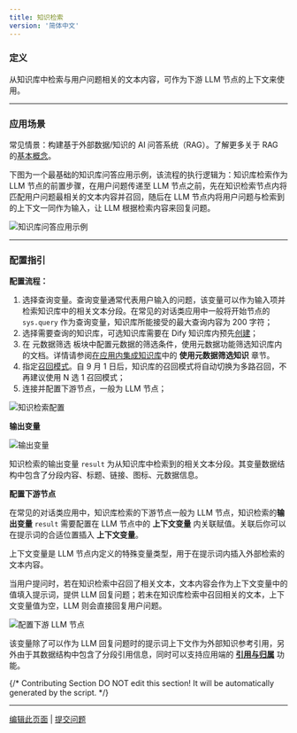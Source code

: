 ```yaml
---
title: 知识检索
version: '简体中文'
---
```



### 定义

从知识库中检索与用户问题相关的文本内容，可作为下游 LLM 节点的上下文来使用。

***

### 应用场景

常见情景：构建基于外部数据/知识的 AI 问答系统（RAG）。了解更多关于 RAG 的[基本概念](../../../learn-more/extended-reading/retrieval-augment/)。

下图为一个最基础的知识库问答应用示例，该流程的执行逻辑为：知识库检索作为 LLM 节点的前置步骤，在用户问题传递至 LLM 节点之前，先在知识检索节点内将匹配用户问题最相关的文本内容并召回，随后在 LLM 节点内将用户问题与检索到的上下文一同作为输入，让 LLM 根据检索内容来回复问题。

![知识库问答应用示例](https://assets-docs.dify.ai/dify-enterprise-mintlify/zh_CN/guides/workflow/node/34eefebfe8737186d89cc3cf2662a99c.png)

***

### 配置指引

**配置流程：**

1. 选择查询变量。查询变量通常代表用户输入的问题，该变量可以作为输入项并检索知识库中的相关文本分段。在常见的对话类应用中一般将开始节点的 `sys.query` 作为查询变量，知识库所能接受的最大查询内容为 200 字符；
2. 选择需要查询的知识库，可选知识库需要在 Dify 知识库内预先[创建](../../knowledge-base/create-knowledge-and-upload-documents/)；
3. 在 元数据筛选 板块中配置元数据的筛选条件，使用元数据功能筛选知识库内的文档。详情请参阅[在应用内集成知识库](/zh-hans/guides/knowledge-base/integrate-knowledge-within-application)中的 **使用元数据筛选知识** 章节。
4. 指定[召回模式](../../../learn-more/extended-reading/retrieval-augment/retrieval)。自 9 月 1 日后，知识库的召回模式将自动切换为多路召回，不再建议使用 N 选 1 召回模式；
5. 连接并配置下游节点，一般为 LLM 节点；

![知识检索配置](https://assets-docs.dify.ai/2025/03/f33b9a3ff1c9468fb5d7c1de4c1e02d6.png)

**输出变量**

![输出变量](https://assets-docs.dify.ai/dify-enterprise-mintlify/zh_CN/guides/workflow/node/ca3d688cb8644b6e0e1f7ce54256ee34.png)

知识检索的输出变量 `result` 为从知识库中检索到的相关文本分段。其变量数据结构中包含了分段内容、标题、链接、图标、元数据信息。

**配置下游节点**

在常见的对话类应用中，知识库检索的下游节点一般为 LLM 节点，知识检索的**输出变量** `result` 需要配置在 LLM 节点中的 **上下文变量** 内关联赋值。关联后你可以在提示词的合适位置插入 **上下文变量**。

<Info>
上下文变量是 LLM 节点内定义的特殊变量类型，用于在提示词内插入外部检索的文本内容。
</Info>

当用户提问时，若在知识检索中召回了相关文本，文本内容会作为上下文变量中的值填入提示词，提供 LLM 回复问题；若未在知识库检索中召回相关的文本，上下文变量值为空，LLM 则会直接回复用户问题。

![配置下游 LLM 节点](https://assets-docs.dify.ai/dify-enterprise-mintlify/zh_CN/guides/workflow/node/a9cb49ad4b8e0dee1f8bb20f49d1fe79.png)

该变量除了可以作为 LLM 回复问题时的提示词上下文作为外部知识参考引用，另外由于其数据结构中包含了分段引用信息，同时可以支持应用端的 [**引用与归属**](/zh-hans/guides/knowledge-base/retrieval-test-and-citation) 功能。

{/*
Contributing Section
DO NOT edit this section!
It will be automatically generated by the script.
*/}

---

[编辑此页面](https://github.com/langgenius/dify-docs/edit/main/zh-hans/documentation/pages/nodes/knowledge-retrieval.mdx) | [提交问题](https://github.com/langgenius/dify-docs/issues/new?template=docs.yml)

